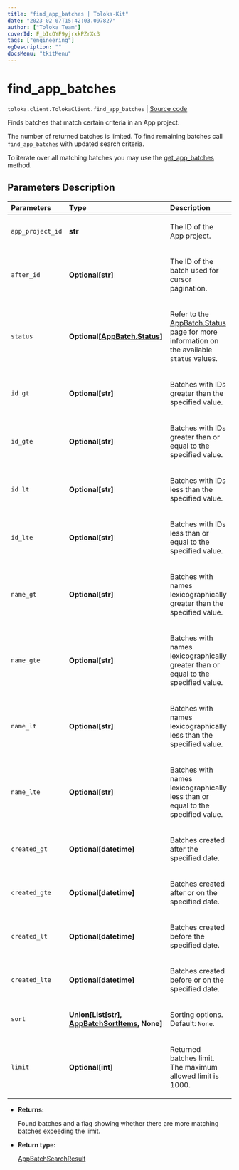 ```yaml
---
title: "find_app_batches | Toloka-Kit"
date: "2023-02-07T15:42:03.097827"
author: ["Toloka Team"]
coverId: F_bIcOYF9yjrxkPZrXc3
tags: ["engineering"]
ogDescription: ""
docsMenu: "tkitMenu"
---
```


# find_app_batches
`toloka.client.TolokaClient.find_app_batches` | [Source code](https://github.com/Toloka/toloka-kit/blob/v1.1.3/src/client/__init__.py#L3847)

Finds batches that match certain criteria in an App project.

The number of returned batches is limited. To find remaining batches call `find_app_batches` with updated search criteria.

To iterate over all matching batches you may use the [get_app_batches](/docs-new/toloka-kit/reference/toloka.client.TolokaClient.get_app_batches) method.

## Parameters Description

| Parameters | Type | Description |
| :----------| :----| :-----------|
`app_project_id`|**str**|<p>The ID of the App project.</p>
`after_id`|**Optional\[str\]**|<p>The ID of the batch used for cursor pagination.</p>
`status`|**Optional\[[AppBatch.Status](/docs-new/toloka-kit/reference/toloka.client.app.AppBatch.Status)\]**|<p>Refer to the [AppBatch.Status](/docs-new/toloka-kit/reference/toloka.client.app.AppBatch.Status) page for more information on the available `status` values.</p>
`id_gt`|**Optional\[str\]**|<p>Batches with IDs greater than the specified value.</p>
`id_gte`|**Optional\[str\]**|<p>Batches with IDs greater than or equal to the specified value.</p>
`id_lt`|**Optional\[str\]**|<p>Batches with IDs less than the specified value.</p>
`id_lte`|**Optional\[str\]**|<p>Batches with IDs less than or equal to the specified value.</p>
`name_gt`|**Optional\[str\]**|<p>Batches with names lexicographically greater than the specified value.</p>
`name_gte`|**Optional\[str\]**|<p>Batches with names lexicographically greater than or equal to the specified value.</p>
`name_lt`|**Optional\[str\]**|<p>Batches with names lexicographically less than the specified value.</p>
`name_lte`|**Optional\[str\]**|<p>Batches with names lexicographically less than or equal to the specified value.</p>
`created_gt`|**Optional\[datetime\]**|<p>Batches created after the specified date.</p>
`created_gte`|**Optional\[datetime\]**|<p>Batches created after or on the specified date.</p>
`created_lt`|**Optional\[datetime\]**|<p>Batches created before the specified date.</p>
`created_lte`|**Optional\[datetime\]**|<p>Batches created before or on the specified date.</p>
`sort`|**Union\[List\[str\], [AppBatchSortItems](/docs-new/toloka-kit/reference/toloka.client.search_requests.AppBatchSortItems), None\]**|<p>Sorting options. Default: `None`.</p>
`limit`|**Optional\[int\]**|<p>Returned batches limit. The maximum allowed limit is 1000.</p>

* **Returns:**

  Found batches and a flag showing whether there are more matching batches exceeding the limit.

* **Return type:**

  [AppBatchSearchResult](/docs-new/toloka-kit/reference/toloka.client.search_results.AppBatchSearchResult)
